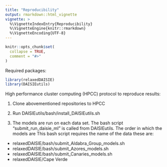 ```yaml
---
title: "Reproducibility"
output: rmarkdown::html_vignette
vignette: >
  %\VignetteIndexEntry{Reproducibility}
  %\VignetteEngine{knitr::rmarkdown}
  %\VignetteEncoding{UTF-8}
---
```


```r
knitr::opts_chunk$set(
  collapse = TRUE,
  comment = "#>"
)
```

Required packages:

```r
library(relaxedDAISIE)
library(DAISIEutils)
```

High performance cluster computing (HPCC) protocol to reproduce results:

1) Clone abovementioned repositories to HPCC

2) Run DAISIEutils/bash/install_DAISIEutils.sh

3) The models are run on each data set. The bash script "submit_run_daisie_ml"
is called from DAISIEutils. The order in which the models are  This bash script requires the name of the data
these are:

 * relaxedDAISIE/bash/submit_Aldabra_Group_models.sh
 * relaxedDAISIE/bash/submit_Azores_models.sh
 * relaxedDAISIE/bash/submit_Canaries_models.sh
 * relaxedDAISIE/Cape Verde

